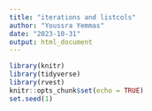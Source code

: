 ```yaml
---
title: "iterations and listcols"
author: "Youssra Yemmas"
date: "2023-10-31"
output: html_document
---
```


```r
library(knitr)
library(tidyverse)
library(rvest)
knitr::opts_chunk$set(echo = TRUE)
set.seed(1)
```

